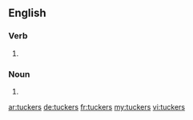 ==English==

===Verb===
{{head|en}}

# {{en-third-person singular of|tucker}}

===Noun===
{{head|en|plural}}

# {{plural of|tucker|lang=en}}

[[ar:tuckers]]
[[de:tuckers]]
[[fr:tuckers]]
[[my:tuckers]]
[[vi:tuckers]]